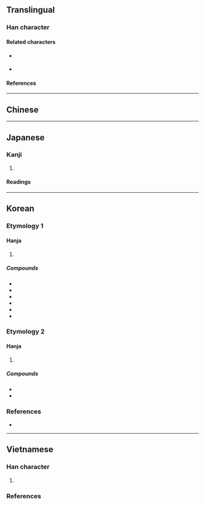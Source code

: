 {{also|畫|画}}
{{character info/new}}
==Translingual==

===Han character===
{{Han char|rn=102|rad=田|as=08|sn=13|four=50772|canj=LGUW|ids=⿳𦘒一⿶凵田}}

====Related characters====
* {{l|mul|畫}} {{q|Orthodox [[Traditional Chinese|traditional form]]}}
* {{l|mul|画}} {{q|[[Simplified Chinese]] and [[shinjitai]] form of {{l|mul|畫}}}}

====References====
{{Han ref|kx=0764.060|dkj=21877|hdz=42549.020|uh=7575}}

----

==Chinese==
{{zh-see|畫|v}}

----

==Japanese==

===Kanji===
{{ja-kanji|grade=|rs=田08}}

# {{alt form|ja|画}}

====Readings====
{{ja-readings
|on=かく, が, かい
|kun=かぎる, はかる, はかりごと, かく
}}

----

==Korean==

===Etymology 1===

====Hanja====
{{ko-hanja|그림|화}}

# {{alt form|ko|畫||{{hanja form of|화|[[picture]]; [[drawing]]; [[painting]]}}}}

=====Compounds=====
{{der-top3|Compounds}}
* {{ko-l|화면|畵面}}
* {{ko-l|화가|畵家}}
* {{ko-l|영화|映畵}}
* {{ko-l|만화|漫畵}}
* {{ko-l|벽화|壁畵}}
* {{ko-l|화룡점정|畵龍點睛}}
{{der-bottom}}

===Etymology 2===

====Hanja====
{{ko-hanja|긋다|그을|획}}

# {{alt form|ko|畫||{{hanja form of|획|to [[draw]] a [[line]]; to [[mark#Verb|mark]]}}}}

=====Compounds=====
{{der-top3|Compounds}}
* {{ko-l|획수|畵數}}
* {{ko-l|획출|畵出}}
{{der-bottom}}

===References===
* {{R:ko:Inmyeongyonghanjapyo}}

{{categorize|ko|Hanja variant forms|sort=화}}

----

==Vietnamese==

===Han character===
{{vi-readings|rs=田08
|hanviet=hoạ-gdhn
|phienthiet=
|nom=vạch-gdhn
}}

# {{alt form|vi|畫||{{han tu form of|hoạ|to [[draw]]}}}}

===References===
<references/>